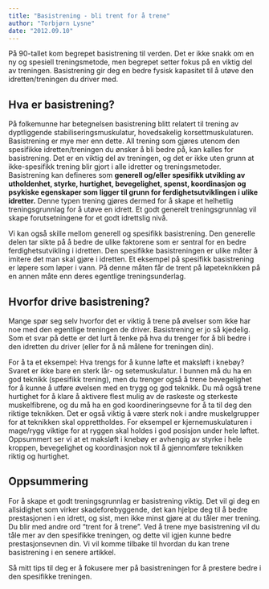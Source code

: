 ```yaml
---
title: "Basistrening - bli trent for å trene"
author: "Torbjørn Lysne"
date: "2012.09.10"
---
```


På 90-tallet kom begrepet basistrening til verden. Det er ikke snakk om en ny og spesiell treningsmetode, men begrepet setter fokus på en viktig del av treningen. Basistrening gir deg en bedre fysisk kapasitet til å utøve den idretten/treningen du driver med.

## Hva er basistrening?

På folkemunne har betegnelsen basistrening blitt relatert til trening av dyptliggende stabiliseringsmuskulatur, hovedsakelig korsettmuskulaturen. Basistrening er mye mer enn dette. All trening som gjøres utenom den spesifikke idretten/treningen du ønsker å bli bedre på, kan kalles for basistrening. Det er en viktig del av treningen, og det er ikke uten grunn at ikke-spesifikk trening blir gjort i alle idretter og treningsmetoder. Basistrening kan defineres som **generell og/eller spesifikk utvikling av utholdenhet, styrke, hurtighet, bevegelighet, spenst, koordinasjon og psykiske egenskaper som ligger til grunn for ferdighetsutviklingen i ulike idretter.** Denne typen trening gjøres dermed for å skape et helhetlig treningsgrunnlag for å utøve en idrett. Et godt generelt treningsgrunnlag vil skape forutsetningene for et godt idrettslig nivå.

Vi kan også skille mellom generell og spesifikk basistrening. Den generelle delen tar sikte på å bedre de ulike faktorene som er sentral for en bedre ferdighetsutvikling i idretten. Den spesifikke basistreningen er ulike måter å imitere det man skal gjøre i idretten. Et eksempel på spesifikk basistrening er løpere som løper i vann. På denne måten får de trent på løpeteknikken på en annen måte enn deres egentlige treningsunderlag.

## Hvorfor drive basistrening?

Mange spør seg selv hvorfor det er viktig å trene på øvelser som ikke har noe med den egentlige treningen de driver. Basistrening er jo så kjedelig. Som et svar på dette er det lurt å tenke på hva du trenger for å bli bedre i den idretten du driver (eller for å nå målene for treningen din).

For å ta et eksempel: Hva trengs for å kunne løfte et maksløft i knebøy? Svaret er ikke bare en sterk lår- og setemuskulatur. I bunnen må du ha en god teknikk (spesifikk trening), men du trenger også å trene bevegelighet for å kunne å utføre øvelsen med en trygg og god teknikk. Du må også trene hurtighet for å klare å aktivere flest mulig av de raskeste og sterkeste muskelfibrene, og du må ha en god koordineringsevne for å ta til deg den riktige teknikken. Det er også viktig å være sterk nok i andre muskelgrupper for at teknikken skal opprettholdes. For eksempel er kjernemuskulaturen i mage/rygg viktige for at ryggen skal holdes i god posisjon under hele løftet. Oppsummert ser vi at et maksløft i knebøy er avhengig av styrke i hele kroppen, bevegelighet og koordinasjon nok til å gjennomføre teknikken riktig og hurtighet.

## Oppsummering

For å skape et godt treningsgrunnlag er basistrening viktig. Det vil gi deg en allsidighet som virker skadeforebyggende, det kan hjelpe deg til å bedre prestasjonen i en idrett, og sist, men ikke minst gjøre at du tåler mer trening. Du blir med andre ord "trent for å trene". Ved å trene mye basistrening vil du tåle mer av den spesifikke treningen, og dette vil igjen kunne bedre prestasjonsevnen din. Vi vil komme tilbake til hvordan du kan trene basistrening i en senere artikkel.

Så mitt tips til deg er å fokusere mer på basistreningen for å prestere bedre i den spesifikke treningen.
